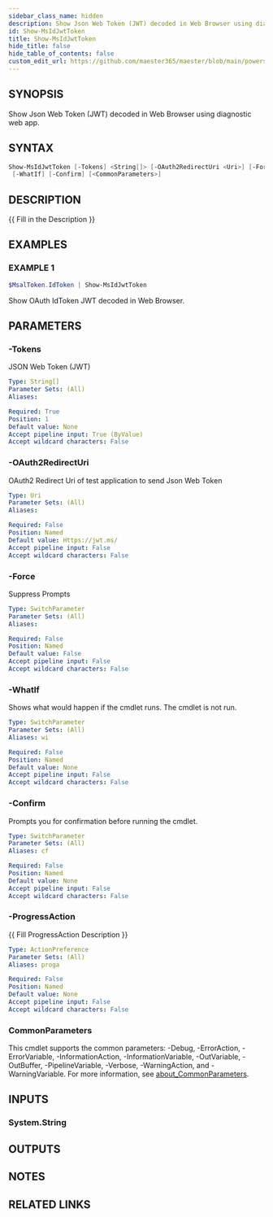 ```yaml
---
sidebar_class_name: hidden
description: Show Json Web Token (JWT) decoded in Web Browser using diagnostic web app.
id: Show-MsIdJwtToken
title: Show-MsIdJwtToken
hide_title: false
hide_table_of_contents: false
custom_edit_url: https://github.com/maester365/maester/blob/main/powershell/public/Show-MsIdJwtToken.ps1
---
```


## SYNOPSIS

Show Json Web Token (JWT) decoded in Web Browser using diagnostic web app.

## SYNTAX

```powershell
Show-MsIdJwtToken [-Tokens] <String[]> [-OAuth2RedirectUri <Uri>] [-Force] [-ProgressAction <ActionPreference>]
 [-WhatIf] [-Confirm] [<CommonParameters>]
```

## DESCRIPTION

\{\{ Fill in the Description \}\}

## EXAMPLES

### EXAMPLE 1

```powershell
$MsalToken.IdToken | Show-MsIdJwtToken
```

Show OAuth IdToken JWT decoded in Web Browser.

## PARAMETERS

### -Tokens

JSON Web Token (JWT)

```yaml
Type: String[]
Parameter Sets: (All)
Aliases:

Required: True
Position: 1
Default value: None
Accept pipeline input: True (ByValue)
Accept wildcard characters: False
```

### -OAuth2RedirectUri

OAuth2 Redirect Uri of test application to send Json Web Token

```yaml
Type: Uri
Parameter Sets: (All)
Aliases:

Required: False
Position: Named
Default value: Https://jwt.ms/
Accept pipeline input: False
Accept wildcard characters: False
```

### -Force

Suppress Prompts

```yaml
Type: SwitchParameter
Parameter Sets: (All)
Aliases:

Required: False
Position: Named
Default value: False
Accept pipeline input: False
Accept wildcard characters: False
```

### -WhatIf

Shows what would happen if the cmdlet runs.
The cmdlet is not run.

```yaml
Type: SwitchParameter
Parameter Sets: (All)
Aliases: wi

Required: False
Position: Named
Default value: None
Accept pipeline input: False
Accept wildcard characters: False
```

### -Confirm

Prompts you for confirmation before running the cmdlet.

```yaml
Type: SwitchParameter
Parameter Sets: (All)
Aliases: cf

Required: False
Position: Named
Default value: None
Accept pipeline input: False
Accept wildcard characters: False
```

### -ProgressAction

\{\{ Fill ProgressAction Description \}\}

```yaml
Type: ActionPreference
Parameter Sets: (All)
Aliases: proga

Required: False
Position: Named
Default value: None
Accept pipeline input: False
Accept wildcard characters: False
```

### CommonParameters

This cmdlet supports the common parameters: -Debug, -ErrorAction, -ErrorVariable, -InformationAction, -InformationVariable, -OutVariable, -OutBuffer, -PipelineVariable, -Verbose, -WarningAction, and -WarningVariable. For more information, see [about_CommonParameters](http://go.microsoft.com/fwlink/?LinkID=113216).

## INPUTS

### System.String

## OUTPUTS

## NOTES

## RELATED LINKS
